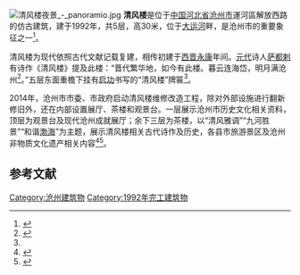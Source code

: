 [[Image:清风楼夜景_-_panoramio.jpg|thumb]]
'''清风楼'''是位于[[中国|中国]][[河北省|河北省]][[沧州市|沧州市]]運河區解放西路的仿古建筑，建于1992年，共5层，高30米，位于[[京杭大运河|大运河]]畔，是沧州市的重要象征之一<ref name="CMR">{{cite web |author1=陈美冉 |title=美丽河北：武术之乡、铁狮子……霸气沧州风景美！ |url=http://report.hebei.com.cn/system/2015/11/10/016320454.shtml |website=长城网 |accessdate=2020-08-06}}</ref>。

清风楼为现代依照古代文献记载复建，相传初建于[[西晋|西晋]][[永康_(西晋)|永康]]年间。[[元代|元代]]诗人[[萨都剌|萨都剌]]有诗作《清风楼》提及此楼：“晋代繁华地，如今有此楼。暮云连海岱，明月满沧州<ref>{{cite web |author1=肖煜 |title=【行走大运河】一条大河过沧州 |url=http://news.eastday.com/eastday/13news/auto/news/china/20180103/u7ai7312350.html |website=东方网 |accessdate=2020-08-06}}</ref>。”五层东面重檐下挂有[[启功|启功]]书写的“清风楼”牌匾<ref name="CMR"/>。

2014年，沧州市市委、市政府启动清风楼维修改造工程，除对外部设施进行翻新修旧外，还在内部设置展厅、茶楼和观景台。一层展示沧州市历史文化相关资料，顶层为观景台及现代沧州成就展厅；余下三层为茶楼，以“清风雅调”“九河胜景”“和谐[[渤海|渤海]]”为主题，展示清风楼相关古代诗作及历史，各县市旅游景区及沧州非物质文化遗产相关内容<ref>{{cite web |author1=戴绍志 |author2=马志辉 |title=沧州市清风楼维修改造工程启动 |url=http://hebei.hebnews.cn/2014-06/10/content_3980493.htm |website=河北新闻 |accessdate=2020-08-06}}</ref><ref>{{cite web |author1=李莎 |title=沧州清风楼维修改造工程已全部竣工 |url=http://hebei.hebnews.cn/2014-09/09/content_4161056.htm |website=河北新闻 |accessdate=2020-08-06}}</ref>。

== 参考文献 ==
{{reflist}}

[[Category:沧州建筑物|Category:沧州建筑物]]
[[Category:1992年完工建筑物|Category:1992年完工建筑物]]